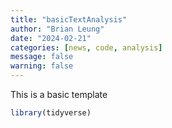 ```yaml
---
title: "basicTextAnalysis"
author: "Brian Leung"
date: "2024-02-21"
categories: [news, code, analysis]
message: false
warning: false
---
```


This is a basic template

```r
library(tidyverse)
```
